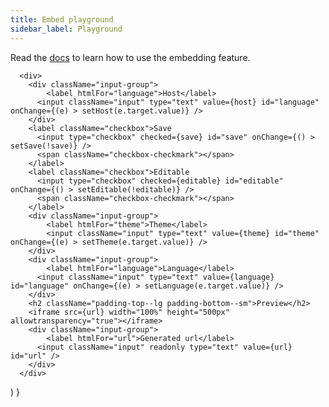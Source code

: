 ```yaml
---
title: Embed playground
sidebar_label: Playground
---
```


Read the [docs](intro) to learn how to use the embedding feature.


      <div>
        <div className="input-group">
            <label htmlFor="language">Host</label>
          <input className="input" type="text" value={host} id="language" onChange={(e) > setHost(e.target.value)} />
        </div>
        <label className="checkbox">Save
          <input type="checkbox" checked={save} id="save" onChange={() > setSave(!save)} />
          <span className="checkbox-checkmark"></span>
        </label>
        <label className="checkbox">Editable
          <input type="checkbox" checked={editable} id="editable" onChange={() > setEditable(!editable)} />
          <span className="checkbox-checkmark"></span>
        </label>
        <div className="input-group">
            <label htmlFor="theme">Theme</label>
            <input className="input" type="text" value={theme} id="theme" onChange={(e) > setTheme(e.target.value)} />
        </div>
        <div className="input-group">
            <label htmlFor="language">Language</label>
          <input className="input" type="text" value={language} id="language" onChange={(e) > setLanguage(e.target.value)} />
        </div>
        <h2 className="padding-top--lg padding-bottom--sm">Preview</h2>
        <iframe src={url} width="100%" height="500px" allowtransparency="true"></iframe>
        <div className="input-group">
            <label htmlFor="url">Generated url</label>
          <input className="input" readonly type="text" value={url} id="url" />
        </div>
      </div>
  ) }

<EmbedPlayground />
